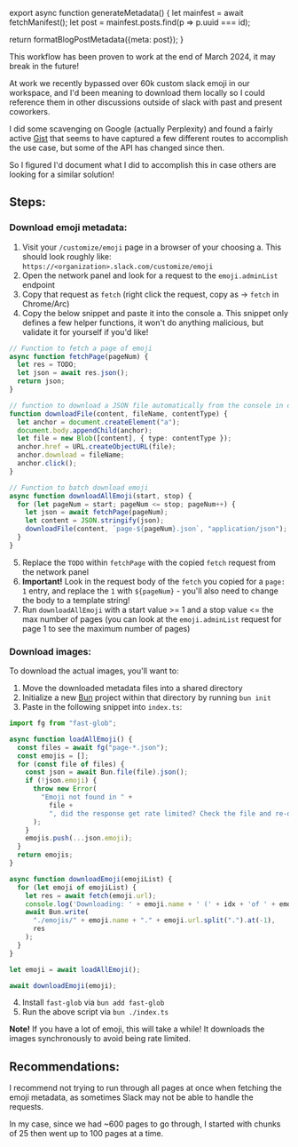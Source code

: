 

export async function generateMetadata() {
  let mainfest = await fetchManifest();
  let post = mainfest.posts.find(p => p.uuid === id);

  return formatBlogPostMetadata({meta: post});
}

<BlogPage id={id}>

<Callout>

This workflow has been proven to work at the end of March 2024, it may break in the future!

</Callout>

At work we recently bypassed over 60k custom slack emoji in our workspace, and I'd been meaning to download them locally so I could reference them in other discussions outside of slack with past and present coworkers.

I did some scavenging on Google (actually Perplexity) and found a fairly active [Gist](https://gist.github.com/lmarkus/8722f56baf8c47045621) that seems to have captured a few different routes to accomplish the use case, but some of the API has changed since then.

So I figured I'd document what I did to accomplish this in case others are looking for a similar solution!

## Steps:

### Download emoji metadata:

1. Visit your `/customize/emoji` page in a browser of your choosing
  a. This should look roughly like: `https://<organization>.slack.com/customize/emoji`
2. Open the network panel and look for a request to the `emoji.adminList` endpoint
3. Copy that request as `fetch` (right click the request, copy as -> `fetch` in Chrome/Arc)
4. Copy the below snippet and paste it into the console
  a. This snippet only defines a few helper functions, it won't do anything malicious, but validate it for yourself if you'd like!

```ts
// Function to fetch a page of emoji
async function fetchPage(pageNum) {
  let res = TODO;
  let json = await res.json();
  return json;
}

// function to download a JSON file automatically from the console in devtools
function downloadFile(content, fileName, contentType) {
  let anchor = document.createElement("a");
  document.body.appendChild(anchor);
  let file = new Blob([content], { type: contentType });
  anchor.href = URL.createObjectURL(file);
  anchor.download = fileName;
  anchor.click();
}

// Function to batch download emoji
async function downloadAllEmoji(start, stop) {
  for (let pageNum = start; pageNum <= stop; pageNum++) {
    let json = await fetchPage(pageNum);
    let content = JSON.stringify(json);
    downloadFile(content, `page-${pageNum}.json`, "application/json");
  }
}
```

5. Replace the `TODO` within `fetchPage` with the copied `fetch` request from the network panel
6. **Important!** Look in the request body of the `fetch` you copied for a `page: 1` entry, and replace the `1` with `${pageNum}` - you'll also need to change the body to a template string!
7. Run `downloadAllEmoji` with a start value &gt;= 1 and a stop value &lt;= the max number of pages (you can look at the `emoji.adminList` request for page 1 to see the maximum number of pages)

### Download images:

To download the actual images, you'll want to:

1. Move the downloaded metadata files into a shared directory
2. Initialize a new [Bun](https://bun.sh/) project within that directory by running `bun init`
3. Paste in the following snippet into `index.ts`:

```ts
import fg from "fast-glob";

async function loadAllEmoji() {
  const files = await fg("page-*.json");
  const emojis = [];
  for (const file of files) {
    const json = await Bun.file(file).json();
    if (!json.emoji) {
      throw new Error(
        "Emoji not found in " +
          file +
          ", did the response get rate limited? Check the file and re-download if needed!"
      );
    }
    emojis.push(...json.emoji);
  }
  return emojis;
}

async function downloadEmoji(emojiList) {
  for (let emoji of emojiList) {
    let res = await fetch(emoji.url);
    console.log('Downloading: ' + emoji.name + ' (' + idx + 'of ' + emojiList.length + ')');
    await Bun.write(
      "./emojis/" + emoji.name + "." + emoji.url.split(".").at(-1),
      res
    );
  }
}

let emoji = await loadAllEmoji();

await downloadEmoji(emoji);
```

4. Install `fast-glob` via `bun add fast-glob`
5. Run the above script via `bun ./index.ts`

**Note!** If you have a lot of emoji, this will take a while! It downloads the images synchronously to avoid being rate limited.

## Recommendations:

I recommend not trying to run through all pages at once when fetching the emoji metadata, as sometimes Slack may not be able to handle the requests.

In my case, since we had ~600 pages to go through, I started with chunks of 25 then went up to 100 pages at a time.

</BlogPage>

